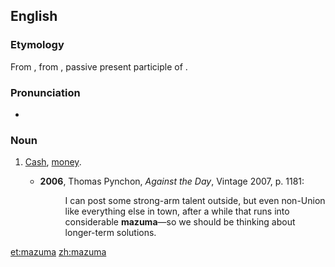==English==

===Etymology===
From {{etyl|yi}} {{term|מזומן|sc=Hebr|tr=mezumen||cash}}, from {{etyl|he}} {{term|מזומן|מְזוּמָּן|prepared, ready; cash|sc=Hebr|tr=m'zummān}}, passive present participle of {{term|זימן|זִימֵּן|to prepare, appoint|sc=Hebr|tr=zimmēn}}.

===Pronunciation===
* {{IPA|/məˈzuːmə/}}

===Noun===
{{en-noun|-}}

# {{US|slang}} [[cash|Cash]], [[money]].
#* '''2006''', Thomas Pynchon, ''Against the Day'', Vintage 2007, p. 1181:
#*: I can post some strong-arm talent outside, but even non-Union like everything else in town, after a while that runs into considerable '''mazuma'''—so we should be thinking about longer-term solutions.

[[et:mazuma]]
[[zh:mazuma]]